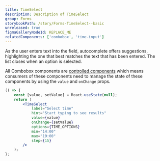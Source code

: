 ```yaml
---
title: TimeSelect
description: Description of TimeSelect
group: Forms
storybookPath: /story/Forms-TimeSelect--basic
unreleased: true
figmaGalleryNodeId: REPLACE_ME
relatedComponents: ['combobox', 'time-input']
---
```


As the user enters text into the field, autocomplete offers suggestions, highlighting the one that best matches the text that has been entered. The list closes when an option is selected.

All Combobox components are [controlled components](https://reactjs.org/docs/forms.html#controlled-components) which means consumers of these components need to manage the state of these components by using the `value` and `onChange` props.

```jsx live
() => {
	const [value, setValue] = React.useState(null);
	return (
		<TimeSelect
			label="Select time"
			hint="Start typing to see results"
			value={value}
			onChange={setValue}
			options={TIME_OPTIONS}
			min="14:00"
			max="19:00"
			step={15}
		/>
	);
};
```
